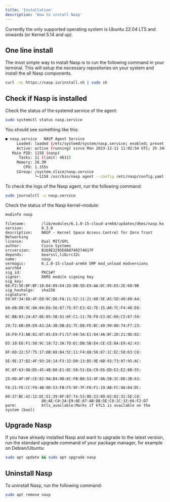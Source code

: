 ```yaml
---
title: 'Installation'
description: 'How to install Nasp'
---
```


Currently the only supported operating system is Ubuntu 22.04 LTS and onwards (or Kernel 5.14 and up).

## One line install

The most simple way to install Nasp is to run the following command in your terminal.
This will setup the necessary repositories on your system and install the all Nasp components.

```sh
curl -sL https://nasp.io/install.sh | sudo sh
```

## Check if Nasp is installed

Check the status of the systemd service of the agent:

```sh
sudo systemctl status nasp.service
```

You should see something like this:

```sh
● nasp.service - NASP Agent Service
     Loaded: loaded (/etc/systemd/system/nasp.service; enabled; preset: enabled)
     Active: active (running) since Mon 2023-12-11 11:02:54 UTC; 2h 34min ago
   Main PID: 1158 (nasp)
      Tasks: 11 (limit: 4611)
     Memory: 28.3M
        CPU: 1.155s
     CGroup: /system.slice/nasp.service
             └─1158 /usr/bin/nasp agent --config /etc/nasp/config.yaml --rules-path /etc/nasp/rules/ --sd-path /etc/nasp/services/
```

To check the logs of the Nasp agent, run the following command:

```sh
sudo journalctl -u nasp.service
```

Check the status of the Nasp kernel-module:

```sh
modinfo nasp
```
```
filename:       /lib/modules/6.1.0-15-cloud-arm64/updates/dkms/nasp.ko
version:        0.3.0
description:    NASP - Kernel Space Access Control for Zero Trust Networking
license:        Dual MIT/GPL
author:         Cisco Systems
srcversion:     B169E3295E8A8740274017F
depends:        bearssl,libcrc32c
name:           nasp
vermagic:       6.1.0-15-cloud-arm64 SMP mod_unload modversions aarch64
sig_id:         PKCS#7
signer:         DKMS module signing key
sig_key:        66:F2:5E:BF:BF:18:04:09:64:2D:DB:5D:E9:AA:DC:95:E5:2E:68:9B
sig_hashalgo:   sha256
signature:      59:6F:34:6D:4F:E0:9C:D6:FA:11:52:11:21:60:5E:A5:5D:40:80:A4:
                60:6B:D8:9C:0A:04:E6:56:07:75:97:E3:42:7E:15:A0:7C:F4:48:E8:
                0C:BB:03:24:A7:8E:05:5B:91:6F:C1:11:70:F8:E3:8C:60:C5:87:59:
                29:72:6B:89:E9:A3:2A:3B:DB:81:7C:D8:FE:BC:49:99:00:74:F7:23:
                16:F9:F3:AB:81:07:A5:E9:F1:57:69:5A:E1:64:4A:8F:2D:21:9D:02:
                D5:10:E6:F1:58:9C:18:72:3A:7D:EC:DB:5B:E4:CE:CE:8A:E9:42:43:
                8F:6D:22:57:75:17:DB:88:B4:5C:11:F4:88:56:87:1C:EC:50:D3:C8:
                5E:9E:27:B2:4F:93:26:14:F3:32:D0:13:B5:9E:6B:93:73:97:95:AC:
                0C:6F:63:98:D5:45:4B:D0:E1:8C:58:51:EA:C9:E6:ED:E2:E2:8B:55:
                25:0D:AF:0F:CE:82:9A:B4:0D:8C:FB:B0:53:4F:0A:5B:3C:DD:3B:63:
                F8:21:FE:CC:F0:4B:9D:53:FB:F5:9F:7F:F8:F1:19:AB:FC:9A:04:DC:
                09:37:BC:42:12:DC:51:39:8F:87:74:53:8D:23:09:62:02:31:5E:C8:
                86:AE:C0:2A:E9:0E:07:AB:8B:DE:C8:2C:32:66:F2:D7
parm:           ktls_available:Marks if kTLS is available on the system (bool)
```

## Upgrade Nasp

If you have already installed Nasp and want to upgrade to the latest version,
run the standard upgrade command of your package manager, for example on Debian/Ubuntu:

```sh
sudo apt update && sudo apt upgrade nasp
```

## Uninstall Nasp

To uninstall Nasp, run the following command:

```sh
sudo apt remove nasp
```
